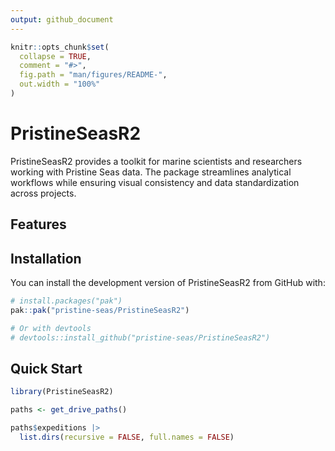 ```yaml
---
output: github_document
---
```


<!-- README.md is generated from README.Rmd. Please edit that file -->

```r
knitr::opts_chunk$set(
  collapse = TRUE,
  comment = "#>",
  fig.path = "man/figures/README-",
  out.width = "100%"
)
```

# PristineSeasR2

<!-- badges: start -->
<!-- badges: end -->

PristineSeasR2 provides a toolkit for marine scientists and researchers working with Pristine Seas data. The package streamlines analytical workflows while ensuring visual consistency and data standardization across projects.

## Features


## Installation

You can install the development version of PristineSeasR2 from GitHub with:

``` r
# install.packages("pak")
pak::pak("pristine-seas/PristineSeasR2")

# Or with devtools
# devtools::install_github("pristine-seas/PristineSeasR2")
```

## Quick Start

```r
library(PristineSeasR2)

paths <- get_drive_paths()

paths$expeditions |> 
  list.dirs(recursive = FALSE, full.names = FALSE)
```

